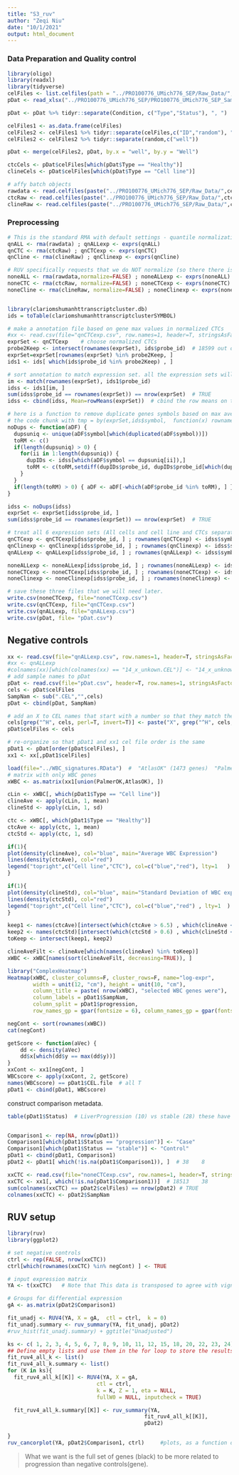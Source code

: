 ```yaml
---
title: "S3_ruv"
author: "Zeqi Niu"
date: "10/1/2021"
output: html_document
---
```


### Data Preparation and Quality control

```r
library(oligo)
library(readxl)
library(tidyverse)
celFiles <- list.celfiles(path = "../PRO100776_UMich776_SEP/Raw_Data/", full.names = FALSE)
pDat <- read_xlsx("../PRO100776_UMich776_SEP/PRO100776_UMich776_SEP_Sample_Table_changed.xlsx")

pDat <- pDat %>% tidyr::separate(Condition, c("Type","Status"), ", ")

celFiles1 <- as.data.frame(celFiles)
celFiles2 <- celFiles1 %>% tidyr::separate(celFiles,c("ID","random"), "_", remove = FALSE)
celFiles2 <- celFiles2 %>% tidyr::separate(random,c("well"))

pDat <- merge(celFiles2, pDat, by.x = "well", by.y = "Well")

ctcCels <- pDat$celFiles[which(pDat$Type == "Healthy")]
clineCels <- pDat$celFiles[which(pDat$Type == "Cell line")]

# affy batch objects 
rawdata <- read.celfiles(paste("../PRO100776_UMich776_SEP/Raw_Data/",celFiles, sep = ""))
ctcRaw <- read.celfiles(paste("../PRO100776_UMich776_SEP/Raw_Data/",ctcCels, sep=""))
clineRaw <- read.celfiles(paste("../PRO100776_UMich776_SEP/Raw_Data/",clineCels, sep=""))
```

### Preprocessing

```r
# This is the standard RMA with default settings - quantile normalization ("qn")
qnALL <- rma(rawdata) ; qnALLexp <- exprs(qnALL)
qnCTC <- rma(ctcRaw) ; qnCTCexp <- exprs(qnCTC)
qnCline <- rma(clineRaw) ; qnClinexp <- exprs(qnCline)

# RUV specifically requests that we do NOT normalize (so there there is just background correction and summarization)
noneALL <- rma(rawdata,normalize=FALSE) ; noneALLexp <- exprs(noneALL)
noneCTC <- rma(ctcRaw, normalize=FALSE) ; noneCTCexp <- exprs(noneCTC)
noneCline <- rma(clineRaw, normalize=FALSE) ; noneClinexp <- exprs(noneCline)


library(clariomshumanhttranscriptcluster.db)
ids = toTable(clariomshumanhttranscriptclusterSYMBOL)

# make a annotation file based on gene max values in normalized CTCs 
#xx <- read.csv(file="qnCTCexp.csv", row.names=1, header=T, stringsAsFactors=F)
exprSet <- qnCTCexp    # choose normalized CTCs 
probe2Keep <- intersect(rownames(exprSet), ids$probe_id)  # 18599 out of 27189  are in probe reference  - Use same for all
exprSet=exprSet[rownames(exprSet) %in% probe2Keep, ]
ids1 <- ids[ which(ids$probe_id %in% probe2Keep) , ]

# sort annotation to match expression set. all the expression sets will have the same order
im <- match(rownames(exprSet), ids1$probe_id)
idss <- ids1[im, ]
sum(idss$probe_id == rownames(exprSet)) == nrow(exprSet)  # TRUE
idss <- cbind(idss, Mean=rowMeans(exprSet))  # cbind the row means on these IDs then use the function below to remove duplicate gene symbols

# here is a function to remove duplicate genes symbols based on max ave expression
# the code chunk with tmp = by(exprSet,ids$symbol,  function(x) rownames(x)[which.max(rowMeans(x))] ) still contained dups
noDups <- function(aDF) {
  dupsuniq <- unique(aDF$symbol[which(duplicated(aDF$symbol))])
  toRM <- c()
  if(length(dupsuniq) > 0) {
    for(ii in 1:length(dupsuniq)) { 
      dupIDs <- idss[which(aDF$symbol == dupsuniq[ii]),]
      toRM <- c(toRM,setdiff(dupIDs$probe_id, dupIDs$probe_id[which(dupIDs$Mean == max(dupIDs$Mean))[1]]))
    }       
  }
  if(length(toRM) > 0) { aDF <- aDF[-which(aDF$probe_id %in% toRM), ] }
}

idss <- noDups(idss)
exprSet <- exprSet[idss$probe_id, ]
sum(idss$probe_id == rownames(exprSet)) == nrow(exprSet)  # TRUE

# treat all 6 expression sets (All cells and cell line and CTCs separated, normalized and not normalized)
qnCTCexp <- qnCTCexp[idss$probe_id, ] ; rownames(qnCTCexp) <- idss$symbol    # used for choosing between duplicated probesets
qnClinexp <- qnClinexp[idss$probe_id, ] ; rownames(qnClinexp) <- idss$symbol
qnALLexp <- qnALLexp[idss$probe_id, ] ; rownames(qnALLexp) <- idss$symbol    # used for refining negative controls

noneALLexp <- noneALLexp[idss$probe_id, ] ; rownames(noneALLexp) <- idss$symbol
noneCTCexp <- noneCTCexp[idss$probe_id, ] ; rownames(noneCTCexp) <- idss$symbol # used for RUV
noneClinexp <- noneClinexp[idss$probe_id, ] ; rownames(noneClinexp) <- idss$symbol

# save these three files that we will need later.
write.csv(noneCTCexp, file="noneCTCexp.csv")
write.csv(qnCTCexp, file="qnCTCexp.csv")
write.csv(qnALLexp, file="qnALLexp.csv")
write.csv(pDat, file= "pDat.csv")

```

## Negative controls

```r
xx <- read.csv(file="qnALLexp.csv", row.names=1, header=T, stringsAsFactors=F)  # 18513    65
#xx <- qnALLexp
#colnames(xx)[which(colnames(xx) == "14_x_unkown.CEL")] <- "14_x_unknown.CEL"   # # fix a typo in the colnames of xx
# add sample names to pDat 
pDat <- read.csv(file="pDat.csv", header=T, row.names=1, stringsAsFactors=F)
cels <- pDat$celFiles
SampNam <- sub(".CEL","",cels)
pDat <- cbind(pDat, SampNam)

# add an X to CEL names that start with a number so that they match the matrix col names, if doing xx <- qnAllexp, this following step is no need. 
cels[grep("^H", cels, perl=T, invert=T)] <- paste("X", grep("^H", cels, perl=T, invert=T, value=T), sep="")
pDat$celFiles <- cels

# re-organize so that pDat1 and xx1 cel file order is the same
pDat1 <- pDat[order(pDat$celFiles), ]
xx1 <- xx[,pDat1$celFiles]
```

```r
load(file="../WBC_signatures.RData")  #  "AtlasOK" (1473 genes)  "PalmerOK" (693 genes)
# matrix with only WBC genes
xWBC <- as.matrix(xx1[union(PalmerOK,AtlasOK), ])

cLin <- xWBC[, which(pDat1$Type == "Cell line")]
clineAve <- apply(cLin, 1, mean)
clineStd <- apply(cLin, 1, sd)

ctc <- xWBC[, which(pDat1$Type == "Healthy")]
ctcAve <- apply(ctc, 1, mean)
ctcStd <- apply(ctc, 1, sd)

if(1){
plot(density(clineAve), col="blue", main="Average WBC Expression") 
lines(density(ctcAve), col="red")
legend("topright",c("Cell line","CTC"), col=c("blue","red"), lty=1   )
}

if(1){
plot(density(clineStd), col="blue", main="Standard Deviation of WBC expression") 
lines(density(ctcStd), col="red")
legend("topright",c("Cell line","CTC"), col=c("blue","red") , lty=1  )
}
```

```r
keep1 <- names(ctcAve)[intersect(which(ctcAve > 6.5) , which(clineAve < 4)) ]       #  206
keep2 <- names(ctcStd)[intersect(which(ctcStd > 0.6) , which(clineStd < 0.4)) ]  # 157
toKeep <- intersect(keep1, keep2) 

clineAveFilt <- clineAve[which(names(clineAve) %in% toKeep)]
xWBC <- xWBC[names(sort(clineAveFilt, decreasing=TRUE)), ]

library("ComplexHeatmap")
Heatmap(xWBC, cluster_columns=F, cluster_rows=F, name="log-expr",
        width = unit(12, "cm"), height = unit(10, "cm"),
        column_title = paste( nrow(xWBC), "selected WBC genes were"),
        column_labels = pDat1$SampNam,
        column_split = pDat1$progression,
        row_names_gp = gpar(fontsize = 6), column_names_gp = gpar(fontsize = 8) )

```

```r
negCont <- sort(rownames(xWBC))
cat(negCont)
```

```r

getScore <- function(aVec) {
    dd <- density(aVec)
    dd$x[which(dd$y == max(dd$y))]
}
xxCont <- xx1[negCont, ]
WBCscore <- apply(xxCont, 2, getScore)
names(WBCscore) == pDat1$CEL.file  # all T
pDat1 <- cbind(pDat1, WBCscore)

```
construct comparison metadata. 
```r


table(pDat1$Status)  # LiverProgression (10) vs stable (28) these have the most samples


Comparison1 <- rep(NA, nrow(pDat1))
Comparison1[which(pDat1$Status == "progression")] <- "Case"
Comparison1[which(pDat1$Status == "stable")] <- "Control"
pDat1 <- cbind(pDat1, Comparison1)
pDat2 <- pDat1[ which(!is.na(pDat1$Comparison1)), ]  # 38    8

xxCTC <- read.csv(file="noneCTCexp.csv", row.names=1, header=T, stringsAsFactors=F) 
xxCTC <- xx1[, which(!is.na(pDat1$Comparison1))]  # 18513    38
sum(colnames(xxCTC) == pDat2$celFiles) == nrow(pDat2) # TRUE
colnames(xxCTC) <- pDat2$SampNam

```


## RUV setup 
```r

library(ruv)
library(ggplot2)

# set negative controls 
ctrl <- rep(FALSE, nrow(xxCTC))
ctrl[which(rownames(xxCTC) %in% negCont) ] <- TRUE

# input expression matrix
YA <- t(xxCTC)   # Note that This data is transposed to agree with vignette

# Groups for differential expression
gA <- as.matrix(pDat2$Comparison1)
```

```r
fit_unadj <- RUV4(YA, X = gA,  ctl = ctrl,  k = 0)
fit_unadj.summary <- ruv_summary(YA, fit_unadj, pDat2)
#ruv_hist(fit_unadj.summary) + ggtitle("Unadjusted")
```

```r

ks <- c( 1, 2, 3, 4, 5, 6, 7, 8, 9, 10, 11, 12, 15, 18, 20, 22, 23, 24)
## Define empty lists and use them in the for loop to store the results
fit_ruv4_all_k <- list()
fit_ruv4_all_k.summary <- list()
for (K in ks){
  fit_ruv4_all_k[[K]] <- RUV4(YA, X = gA,
                            ctl = ctrl,
                            k = K, Z = 1, eta = NULL,
                            fullW0 = NULL, inputcheck = TRUE)

  fit_ruv4_all_k.summary[[K]] <- ruv_summary(YA,
                                           fit_ruv4_all_k[[K]],
                                           pDat2)

} 
ruv_cancorplot(YA, pDat2$Comparison1, ctrl)     #plots, as a function of k, the square of of the first canonical correlation of X and the first k left singular vectors of Y

```

> What we want is the full set of genes (black) to be more related to progression than negative controls(gene). 